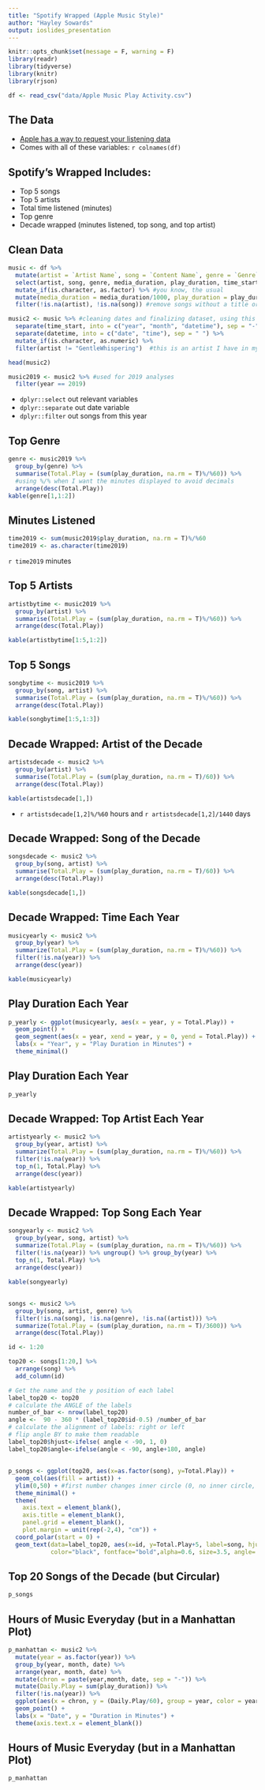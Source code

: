 ```yaml
---
title: "Spotify Wrapped (Apple Music Style)"
author: "Hayley Sowards"
output: ioslides_presentation
---
```


```r
knitr::opts_chunk$set(message = F, warning = F)
library(readr)
library(tidyverse)
library(knitr)
library(rjson)

df <- read_csv("data/Apple Music Play Activity.csv")
```

## The Data

- [Apple has a way to request your listening data ](https://privacy.apple.com/) 
- Comes with all of these variables: `r colnames(df)`

## Spotify's Wrapped Includes:

- Top 5 songs
- Top 5 artists 
- Total time listened (minutes)
- Top genre
- Decade wrapped (minutes listened, top song, and top artist)

## Clean Data

```r
music <- df %>% 
  mutate(artist = `Artist Name`, song = `Content Name`, genre = `Genre`, media_duration = `Media Duration In Milliseconds`, play_duration = `Play Duration Milliseconds`, time_start = `Event Start Timestamp`) %>% #renaming all of these for ease of analysis down the line
  select(artist, song, genre, media_duration, play_duration, time_start) %>% #pulling only needed vars
  mutate_if(is.character, as.factor) %>% #you know, the usual
  mutate(media_duration = media_duration/1000, play_duration = play_duration/1000) %>% #conversion of milliseconds to seconds
  filter(!is.na(artist), !is.na(song)) #remove songs without a title or artist

music2 <- music %>% #cleaning dates and finalizing dataset, using this dataset for decades analysis
  separate(time_start, into = c("year", "month", "datetime"), sep = "-") %>% 
  separate(datetime, into = c("date", "time"), sep = " ") %>% 
  mutate_if(is.character, as.numeric) %>% 
  filter(artist != "GentleWhispering")  #this is an artist I have in my library that posts videos as audio, I'm taking her out

head(music2)

music2019 <- music2 %>% #used for 2019 analyses
  filter(year == 2019)
```

- `dplyr::select` out relevant variables
- `dplyr::separate` out date variable
- `dplyr::filter` out songs from this year

## Top Genre

```r
genre <- music2019 %>% 
  group_by(genre) %>% 
  summarise(Total.Play = (sum(play_duration, na.rm = T)%/%60)) %>% 
  #using %/% when I want the minutes displayed to avoid decimals
  arrange(desc(Total.Play))
kable(genre[1,1:2])
```

## Minutes Listened

```r
time2019 <- sum(music2019$play_duration, na.rm = T)%/%60
time2019 <- as.character(time2019)
```

`r time2019` minutes

## Top 5 Artists

```r
artistbytime <- music2019 %>% 
  group_by(artist) %>% 
  summarise(Total.Play = (sum(play_duration, na.rm = T)%/%60)) %>% 
  arrange(desc(Total.Play))
```
```r
kable(artistbytime[1:5,1:2])
```

## Top 5 Songs

```r
songbytime <- music2019 %>% 
  group_by(song, artist) %>% 
  summarise(Total.Play = (sum(play_duration, na.rm = T)%/%60)) %>% 
  arrange(desc(Total.Play))
```
```r
kable(songbytime[1:5,1:3])
```

## Decade Wrapped: Artist of the Decade

```r
artistsdecade <- music2 %>%
  group_by(artist) %>% 
  summarise(Total.Play = (sum(play_duration, na.rm = T)/60)) %>% 
  arrange(desc(Total.Play))
```

```r
kable(artistsdecade[1,])
```


- `r artistsdecade[1,2]%/%60` hours and `r artistsdecade[1,2]/1440` days

## Decade Wrapped: Song of the Decade

```r
songsdecade <- music2 %>%
  group_by(song, artist) %>%
  summarise(Total.Play = (sum(play_duration, na.rm = T)/60)) %>% 
  arrange(desc(Total.Play))
```

```r
kable(songsdecade[1,])
```

## Decade Wrapped: Time Each Year

```r
musicyearly <- music2 %>% 
  group_by(year) %>% 
  summarize(Total.Play = (sum(play_duration, na.rm = T)%/%60)) %>% 
  filter(!is.na(year)) %>% 
  arrange(desc(year))
```
```r
kable(musicyearly)
```

## Play Duration Each Year

```r
p_yearly <- ggplot(musicyearly, aes(x = year, y = Total.Play)) +
  geom_point() +
  geom_segment(aes(x = year, xend = year, y = 0, yend = Total.Play)) +
  labs(x = "Year", y = "Play Duration in Minutes") +
  theme_minimal()
```

## Play Duration Each Year

```r
p_yearly
```

## Decade Wrapped: Top Artist Each Year
```r
artistyearly <- music2 %>% 
  group_by(year, artist) %>% 
  summarize(Total.Play = (sum(play_duration, na.rm = T)%/%60)) %>% 
  filter(!is.na(year)) %>% 
  top_n(1, Total.Play) %>% 
  arrange(desc(year))
```
```r
kable(artistyearly)
```

## Decade Wrapped: Top Song Each Year
```r
songyearly <- music2 %>% 
  group_by(year, song, artist) %>% 
  summarize(Total.Play = (sum(play_duration, na.rm = T)%/%60)) %>% 
  filter(!is.na(year)) %>% ungroup() %>% group_by(year) %>% 
  top_n(1, Total.Play) %>% 
  arrange(desc(year))
```
```r
kable(songyearly)
```

##

```r
songs <- music2 %>%
  group_by(song, artist, genre) %>% 
  filter(!is.na(song), !is.na(genre), !is.na((artist))) %>% 
  summarize(Total.Play = (sum(play_duration, na.rm = T)/3600)) %>%
  arrange(desc(Total.Play))

id <- 1:20

top20 <- songs[1:20,] %>% 
  arrange(song) %>% 
  add_column(id)

# Get the name and the y position of each label
label_top20 <- top20
# calculate the ANGLE of the labels
number_of_bar <- nrow(label_top20)
angle <-  90 - 360 * (label_top20$id-0.5) /number_of_bar
# calculate the alignment of labels: right or left
# flip angle BY to make them readable
label_top20$hjust<-ifelse( angle < -90, 1, 0)
label_top20$angle<-ifelse(angle < -90, angle+180, angle)
```

##

```r
p_songs <- ggplot(top20, aes(x=as.factor(song), y=Total.Play)) +
  geom_col(aes(fill = artist)) +
  ylim(0,50) + #first number changes inner circle (0, no inner circle, negative = larger), second number changes outer circle
  theme_minimal() +
  theme(
    axis.text = element_blank(),
    axis.title = element_blank(),
    panel.grid = element_blank(),
    plot.margin = unit(rep(-2,4), "cm")) +
  coord_polar(start = 0) +
  geom_text(data=label_top20, aes(x=id, y=Total.Play+5, label=song, hjust=hjust), 
            color="black", fontface="bold",alpha=0.6, size=3.5, angle= label_top20$angle, inherit.aes = FALSE )
```

## Top 20 Songs of the Decade (but Circular)

```r
p_songs
```


## Hours of Music Everyday (but in a Manhattan Plot)

```r
p_manhattan <- music2 %>% 
  mutate(year = as.factor(year)) %>% 
  group_by(year, month, date) %>% 
  arrange(year, month, date) %>%
  mutate(chron = paste(year,month, date, sep = "-")) %>% 
  mutate(Daily.Play = sum(play_duration)) %>%
  filter(!is.na(year)) %>% 
  ggplot(aes(x = chron, y = (Daily.Play/60), group = year, color = year)) +
  geom_point() +
  labs(x = "Date", y = "Duration in Minutes") +
  theme(axis.text.x = element_blank())
```


## Hours of Music Everyday (but in a Manhattan Plot)
```r
p_manhattan
```
